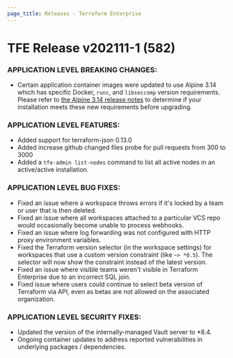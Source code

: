 ```yaml
---
page_title: Releases - Terraform Enterprise
---
```


# TFE Release v202111-1 (582)

### APPLICATION LEVEL BREAKING CHANGES:

* Certain application container images were updated to use Alpine 3.14 which has specific Docker, `runc`, and `libseccomp` version requirements. Please refer to [the Alpine 3.14 release notes](https://wiki.alpinelinux.org/wiki/Release_Notes_for_Alpine_3.14.0#faccessat2) to determine if your installation meets these new requirements before upgrading.

### APPLICATION LEVEL FEATURES:

* Added support for terraform-json 0.13.0
* Added increase github changed files probe for pull requests from 300 to 3000
* Added a `tfe-admin list-nodes` command to list all active nodes in an active/active installation.

### APPLICATION LEVEL BUG FIXES:

* Fixed an issue where a workspace throws errors if it's locked by a team or user that is then deleted.
* Fixed an issue where all workspaces attached to a particular VCS repo would occasionally become unable to process webhooks.
* Fixed an issue where log forwarding was not configured with HTTP proxy environment variables.
* Fixed the Terraform version selector (in the workspace settings) for workspaces that use a custom version constraint (like `~> *0.5`). The selector will now show the constraint instead of the latest version.
* Fixed an issue where visible teams weren't visible in Terraform Enterprise due to an incorrect SQL join.
* Fixed issue where users could continue to select beta version of Terraform via API, even as betas are not allowed on the associated organization.

### APPLICATION LEVEL SECURITY FIXES:

* Updated the version of the internally-managed Vault server to \*8.4.
* Ongoing container updates to address reported vulnerabilities in underlying packages / dependencies.
